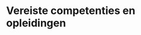 # Vereiste competenties en opleidingen

<!--
Omschrijving van de basiskennis en vaardigheden, die de gebruiker van het protocol moet hebben om het protocol op een gepaste manier te kunnen uitvoeren.
Eventueel kan er verwezen worden naar bepaalde opleidingen.
-->
